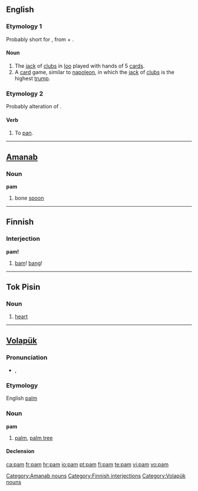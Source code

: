 {{also|Pam|PAM|рат}}
==English==

===Etymology 1===
Probably short for {{etyl|ell}} {{term|Πάμφιλος|tr=Pamphilos|sc=polytonic||beloved of all}}, from {{term|πᾶν|tr=pan|lang=grc|sc=polytonic||all}} + {{term|φίλος|tr=philos|sc=polytonic||beloved}}.

====Noun====
{{en-noun}}

# The [[jack]] of [[clubs]] in [[loo]] played with hands of 5 [[card]]s.
# A [[card]] game, similar to [[napoleon]], in which the [[jack]] of [[clubs]] is the highest [[trump]].

===Etymology 2===
Probably alteration of {{term|pan}}.

====Verb====
{{en-verb|pams|pamming|pammed}}

# To [[pan]].

----

==[[Amanab]]==

===Noun===
'''pam'''

# bone [[spoon]]

[[Category:Amanab nouns]]

----

==Finnish==

===Interjection===
'''pam!'''

# [[bam]]! [[bang]]!

[[Category:Finnish interjections]]

----

==Tok Pisin==

===Noun===
{{infl|tpi|noun}}

# {{anatomy|lang=tpi}} [[heart]]

----

==[[Volapük]]==

===Pronunciation===
* {{IPA|/pam/|lang=vo}}, {{SAMPA|/pam/}}

===Etymology===
English [[palm]]

===Noun===
'''pam'''

# [[palm]], [[palm tree]]

====Declension====
{{vo-noun|pam}}

[[Category:Volapük nouns]]

[[ca:pam]]
[[fr:pam]]
[[hr:pam]]
[[io:pam]]
[[pt:pam]]
[[fi:pam]]
[[te:pam]]
[[vi:pam]]
[[vo:pam]]